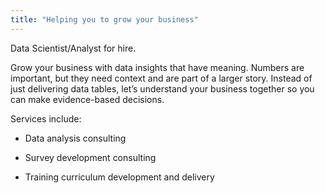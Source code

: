 ---
title: "Helping you to grow your business"
---

Data Scientist/Analyst for hire.

Grow your business with data insights that have meaning. Numbers are important, but they need context and are part of a larger story. Instead of just delivering data tables, let's understand your business together so you can make evidence-based decisions.

Services include:

- Data analysis consulting

- Survey development consulting

- Training curriculum development and delivery 


